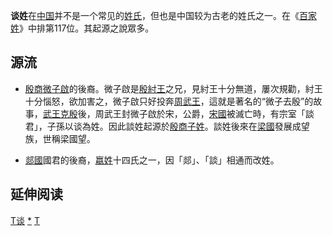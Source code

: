 {{Unreferenced|time=2019-06-05T21:01:07+00:00}}
{{姓氏
|姓氏=谈
|繁體=談
|簡體=谈
|白話字=Tâm
|南京官話=tang<sup>2</sup>
|拼音=Tán
|中国大陆=Tan
|台湾=Tan
|香港=Tam
|澳门=Tam
|新加坡=
|马来西亚=
|越南=Đạm
|韩国=
|反切=
|同音字=
|堂号=
|郡望=[[广平郡|广平郡]]
}}

'''谈姓'''在[[中国|中国]]并不是一个常见的[[姓氏|姓氏]]，但也是中国较为古老的姓氏之一。在《[[百家姓|百家姓]]》中排第117位。其起源之說眾多。

==源流==
*[[殷商|殷商]][[微子啟|微子啟]]的後裔。微子啟是[[殷紂王|殷紂王]]之兄，見紂王十分無道，屢次規勸，紂王十分惱怒，欲加害之，微子啟只好投奔[[周武王|周武王]]，這就是著名的“微子去殷”的故事，[[武王克殷|武王克殷]]後，周武王封微子啟於宋，公爵，[[宋國|宋國]]被滅亡時，有宗室「談君」，子孫以谈為姓。因此談姓起源於[[殷商|殷商]][[子姓|子姓]]。談姓後來在[[梁國|梁國]]發展成望族，世稱梁國望。 

*[[郯國|郯國]]國君的後裔，[[嬴姓|嬴姓]]十四氏之一，因「郯」、「談」相通而改姓。

== 延伸阅读 ==
{{Wikisource further reading}}

{{姓氏小作品}}

[[Category:罕見或停用漢姓|T谈]]
[[Category:谈姓|*]]
[[Category:漢姓|T]]